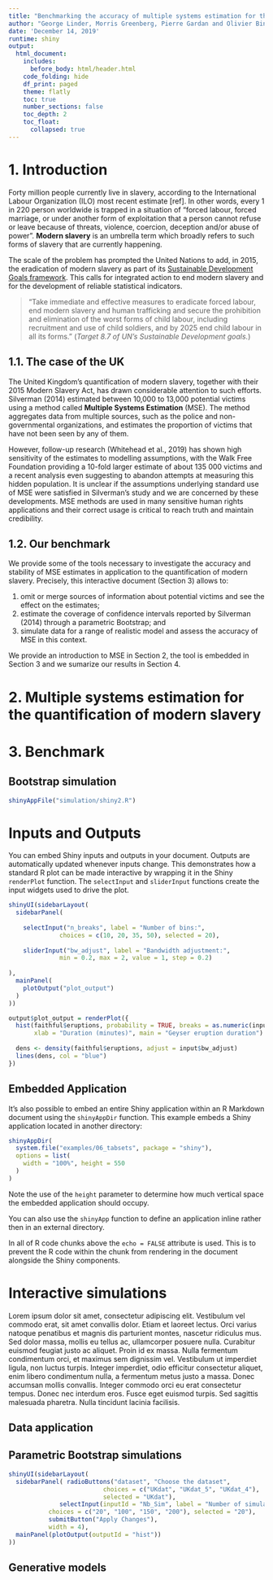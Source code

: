 ```yaml
---
title: "Benchmarking the accuracy of multiple systems estimation for the quantification of modern slavery"
author: "George Linder, Morris Greenberg, Pierre Gardan and Olivier Binette"
date: 'December 14, 2019'
runtime: shiny
output:
  html_document:
    includes:
      before_body: html/header.html
    code_folding: hide
    df_print: paged
    theme: flatly
    toc: true
    number_sections: false
    toc_depth: 2
    toc_float: 
      collapsed: true
---
```



# 1. Introduction

Forty million people currently live in slavery, according to the International Labour Organization (ILO) most recent estimate [ref]. In other words, every 1 in 220 person worldwide is trapped in a situation of "forced labour, forced marriage, or under another form of exploitation that a person cannot refuse or leave because of threats, violence, coercion, deception and/or abuse of power". **Modern slavery** is an umbrella term which broadly refers to such forms of slavery that are currently happening. 

The scale of the problem has prompted the United Nations to add, in 2015, the eradication of modern slavery as part of its [Sustainable Development Goals framework](https://sustainabledevelopment.un.org/). This calls for integrated action to end modern slavery and for the development of reliable statistical indicators. 

> "Take immediate and effective measures to eradicate forced labour, end modern slavery and human trafficking and secure the prohibition and elimination of the worst forms of child labour, including recruitment and use of child soldiers, and by 2025 end child labour in all its forms." (*Target 8.7 of UN's Sustainable Development goals.*)


<!--
However, statistical methodology to estimate the number of undetected victims of modern slavery is still in development. Victims of modern slavery are often hidden, making reliable estimates of the number of victims particularly challenging to develop.
-->

## 1.1. The case of the UK

The United Kingdom's quantification of modern slavery, together with their 2015 Modern Slavery Act, has drawn considerable attention to such efforts. Silverman (2014) estimated between 10,000 to 13,000 potential victims using a method called **Multiple Systems Estimation** (MSE). The method aggregates data from multiple sources, such as the police and non-governmental organizations, and estimates the proportion of victims that have not been seen by any of them.

However, follow-up research (Whitehead et al., 2019) has shown high sensitivity of the estimates to modelling assumptions, with the Walk Free Foundation providing a 10-fold larger estimate of about 135 000 victims and a recent analysis even suggesting to abandon attempts at measuring this hidden population. It is unclear if the assumptions underlying standard use of MSE were satisfied in Silverman's study and we are concerned by these developments. MSE methods are used in many sensitive human rights applications and their correct usage is critical to reach truth and maintain credibility. 

## 1.2. Our benchmark

We provide some of the tools necessary to investigate the accuracy and stability of MSE estimates in application to the quantification of modern slavery. Precisely, this interactive document (Section 3) allows to:

1. omit or merge sources of information about potential victims and see the effect on the estimates;
2. estimate the coverage of confidence intervals reported by Silverman (2014) through a parametric Bootstrap; and
3. simulate data for a range of realistic model and assess the accuracy of MSE in this context. 

We provide an introduction to MSE in Section 2, the tool is embedded in Section 3 and we sumarize our results in Section 4.

# 2. Multiple systems estimation for the quantification of modern slavery




# 3. Benchmark {.tabset}

## Bootstrap simulation

```r
shinyAppFile("simulation/shiny2.R")
```


# Inputs and Outputs

You can embed Shiny inputs and outputs in your document. Outputs are automatically updated whenever inputs change.  This demonstrates how a standard R plot can be made interactive by wrapping it in the Shiny `renderPlot` function. The `selectInput` and `sliderInput` functions create the input widgets used to drive the plot.

```r

shinyUI(sidebarLayout(
  sidebarPanel( 
    
    selectInput("n_breaks", label = "Number of bins:",
              choices = c(10, 20, 35, 50), selected = 20),
    
    sliderInput("bw_adjust", label = "Bandwidth adjustment:",
              min = 0.2, max = 2, value = 1, step = 0.2)
    
),
  mainPanel(
    plotOutput("plot_output")
  )
))

output$plot_output = renderPlot({
  hist(faithful$eruptions, probability = TRUE, breaks = as.numeric(input$n_breaks),
       xlab = "Duration (minutes)", main = "Geyser eruption duration")
  
  dens <- density(faithful$eruptions, adjust = input$bw_adjust)
  lines(dens, col = "blue")
})
```

## Embedded Application

It's also possible to embed an entire Shiny application within an R Markdown document using the `shinyAppDir` function. This example embeds a Shiny application located in another directory:

```r
shinyAppDir(
  system.file("examples/06_tabsets", package = "shiny"),
  options = list(
    width = "100%", height = 550
  )
)
```

Note the use of the `height` parameter to determine how much vertical space the embedded application should occupy.

You can also use the `shinyApp` function to define an application inline rather then in an external directory.

In all of R code chunks above the `echo = FALSE` attribute is used. This is to prevent the R code within the chunk from rendering in the document alongside the Shiny components.


# Interactive simulations {.tabset}

Lorem ipsum dolor sit amet, consectetur adipiscing elit. Vestibulum vel commodo erat, sit amet convallis dolor. Etiam et laoreet lectus. Orci varius natoque penatibus et magnis dis parturient montes, nascetur ridiculus mus. Sed dolor massa, mollis eu tellus ac, ullamcorper posuere nulla. Curabitur euismod feugiat justo ac aliquet. Proin id ex massa. Nulla fermentum condimentum orci, et maximus sem dignissim vel. Vestibulum ut imperdiet ligula, non luctus turpis. Integer imperdiet, odio efficitur consectetur aliquet, enim libero condimentum nulla, a fermentum metus justo a massa. Donec accumsan mollis convallis. Integer commodo orci eu erat consectetur tempus. Donec nec interdum eros. Fusce eget euismod turpis. Sed sagittis malesuada pharetra. Nulla tincidunt lacinia facilisis.


## Data application

## Parametric Bootstrap simulations

```r
shinyUI(sidebarLayout(
  sidebarPanel( radioButtons("dataset", "Choose the dataset",
                          choices = c("UKdat", "UKdat_5", "UKdat_4"),
                          selected = "UKdat"), 
              selectInput(inputId = "Nb_Sim", label = "Number of simulations", 
           choices = c("20", "100", "150", "200"), selected = "20"),
           submitButton("Apply Changes"),
           width = 4),
  mainPanel(plotOutput(outputId = "hist"))
))


```

## Generative models

```r

```



